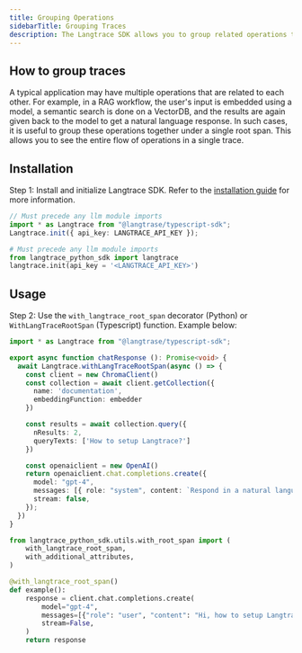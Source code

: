 ```yaml
---
title: Grouping Operations
sidebarTitle: Grouping Traces
description: The Langtrace SDK allows you to group related operations together using the `@with_langtrace_root_span` decorator for Python or `WithLangTraceRootSpan` for Typescript.
---
```


## How to group traces

A typical application may have multiple operations that are related to each other. For example, in a RAG workflow, the user's input is embedded using a model, a semantic search is done on a VectorDB, and the results are again given back to the model to get a natural language response. In such cases, it is useful to group these operations together under a single root span. This allows you to see the entire flow of operations in a single trace.

## Installation

Step 1: Install and initialize Langtrace SDK. Refer to the [installation guide](/quickstart) for more information.

<CodeGroup>

```typescript Typescript
// Must precede any llm module imports
import * as Langtrace from "@langtrase/typescript-sdk";
Langtrace.init({ api_key: LANGTRACE_API_KEY });
```

```python Python
# Must precede any llm module imports
from langtrace_python_sdk import langtrace
langtrace.init(api_key = '<LANGTRACE_API_KEY>')
```

</CodeGroup>

## Usage

Step 2: Use the `with_langtrace_root_span` decorator (Python) or `WithLangTraceRootSpan` (Typescript) function. Example below:

<CodeGroup>

```typescript Typescript
import * as Langtrace from "@langtrase/typescript-sdk";

export async function chatResponse (): Promise<void> {
  await Langtrace.withLangTraceRootSpan(async () => {
    const client = new ChromaClient()
    const collection = await client.getCollection({
      name: 'documentation',
      embeddingFunction: embedder
    })

    const results = await collection.query({
      nResults: 2,
      queryTexts: ['How to setup Langtrace?']
    })

    const openaiclient = new OpenAI()
    return openaiclient.chat.completions.create({
      model: "gpt-4",
      messages: [{ role: "system", content: `Respond in a natural language: ${results}` }],
      stream: false,
    });
  })
}
```

```python Python
from langtrace_python_sdk.utils.with_root_span import (
    with_langtrace_root_span,
    with_additional_attributes,
)

@with_langtrace_root_span()
def example():
    response = client.chat.completions.create(
        model="gpt-4",
        messages=[{"role": "user", "content": "Hi, how to setup Langtrace?"}],
        stream=False,
    )
    return response
```

</CodeGroup>
